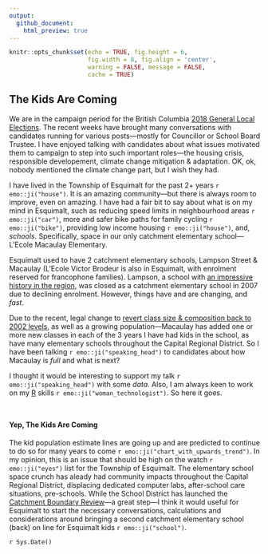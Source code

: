 ```yaml
---
output:
  github_document:
    html_preview: true
---
```


<!-- 
This file is licensed with the Creative Commons Attribution 4.0 International License. 
-->


```r
knitr::opts_chunk$set(echo = TRUE, fig.height = 6,
                      fig.width = 8, fig.align = 'center',
                      warning = FALSE, message = FALSE,
                      cache = TRUE)


```


## The Kids Are Coming

We are in the campaign period for the British Columbia [2018 General Local Elections](https://elections.bc.ca/political-participants/local-elections-campaign-financing/2018-general-local-elections/). The recent weeks have brought many conversations with candidates running for various posts&mdash;mostly for Councillor or School Board Trustee. I have enjoyed talking with candidates about what issues motivated them to campaign to step into such important roles&mdash;the housing crisis, responsible developement, climate change mitigation & adaptation. OK, ok, nobody mentioned the climate change part, but I wish they had. 

I have lived in the Township of Esquimalt for the past 2+ years `r emo::ji("house")`. It is an amazing community&mdash;but there is always room to improve, even on amazing. I have had a fair bit to say about what is on my mind in Esquimalt, such as reducing speed limits in neighbourhood areas `r emo::ji("car")`, more and safer bike paths for family cycling `r emo::ji("bike")`, providing low income housing `r emo::ji("house")`, and, _schools_. Specifically, space in our only catchment elementary school&mdash;L'Ecole Macaulay Elementary.  

Esquimalt used to have 2 catchment elementary schools, Lampson Street & Macaulay (L'Ecole Victor Brodeur is also in Esquimalt, with enrolment reserved for francophone families). Lampson, a school with [an impressive history in the region](https://victoriadailyphoto.blogspot.com/2013/05/lampson-street-school.html), was closed as a catchment elementary school in 2007 due to declining enrolment. However, things have and are changing, and _fast_. 

Due to the recent, legal change to [revert class size & composition back to 2002 levels](https://bctf.ca/IssuesInEducation.aspx?id=5530), as well as a growing population&mdash;Macaulay has added one or more new classes in each of the 3 years I have had kids in the school, as have many elementary schools throughout the Capital Regional District. So I have been talking `r emo::ji("speaking_head")` to candidates about how Macaulay is _full_ and what is next? 

I thought it would be interesting to support my talk `r emo::ji("speaking_head")` with some _data_. Also, I am always keen to work on my [R](https://www.r-project.org/) skills `r emo::ji("woman_technologist")`. So here it goes.


```r

```


```r

```

#### Yep, The Kids Are Coming

The kid population estimate lines are going up and are predicted to continue to do so for many years to come `r emo::ji("chart_with_upwards_trend")`. In my opinion, this is an issue that should be high on the watch `r emo::ji("eyes")` list for the Township of Esquimalt. The elementary school space crunch has aleady had community impacts throughout the Capital Regional District, displacing dedicated computer labs, after-school care situations, pre-schools. While the School District has launched the [Catchment Boundary Review](https://www.sd61.bc.ca/news-events/community/catchmentboundaryreview/)&mdash;a great step&mdash;I think it would useful for Esquimalt to start the necessary conversations, calculations and considerations around bringing a second catchment elementary school (back) on line for Esquimalt kids `r emo::ji("school")`.

`r Sys.Date()`

